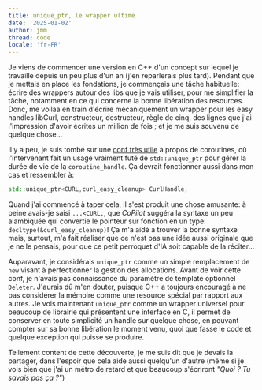 ```yaml
---
title: unique_ptr, le wrapper ultime
date: '2025-01-02'
author: jmm
thread: code
locale: 'fr-FR'
---
```


Je viens de commencer une version en C++ d'un concept sur lequel je 
travaille depuis un peu plus d'un an (j'en reparlerais plus tard). 
Pendant que je mettais en place les fondations, je commençais une
tâche habituelle: écrire des wrappers autour des libs que je vais
utiliser, pour me simplifier la tâche, notamment en ce qui concerne
la bonne libération des resources. Donc, me voilàa en train d'écrire
mécaniquement un wrapper pour les easy handles libCurl, constructeur,
destructeur, règle de cinq, des lignes que j'ai l'impression d'avoir
écrites un million de fois ; et je me suis souvenu de quelque chose...

Il y a peu, je suis tombé sur une [conf très utile](https://www.youtube.com/watch?v=Npiw4cYElng)
à propos de coroutines, où l'intervenant fait un usage vraiment futé
de `std::unique_ptr` pour gérer la durée de vie de la `coroutine_handle`.
Ça devrait fonctionner aussi dans mon cas et ressembler à:

```cpp
std::unique_ptr<CURL,curl_easy_cleanup> CurlHandle;
```

Quand j'ai commencé à taper cela, il s'est produit une chose amusante:
à peine avais-je saisi `...<CURL,`, que _CoPilot_ suggéra la syntaxe un peu
alambiquée qui convertie le pointeur sur fonction en un type: `decltype(&curl_easy_cleanup)`! 
Ça m'a aidé à trouver la bonne syntaxe mais, surtout, m'a fait réaliser
que ce n'est pas une idée aussi originale que je ne le pensais, pour que
ce petit perroquet d'IA soit capable de la réciter...

Auparavant, je considérais `unique_ptr` comme un simple remplacement
de `new` visant à perfectionner la gestion des allocations. Avant de voir
cette conf, je n'avais pas connaissance du paramètre de template optionnel
`Deleter`. J'aurais dû m'en douter, puisque C++ a toujours encouragé à
ne pas considérer la mémoire comme une resource spécial par rapport aux
autres. Je vois maintenant `unique_ptr` comme un wrapper universel
pour beaucoup de librairie qui présentent une interface en C, il permet
de conserver en toute simplicité un handle sur quelque chose, en pouvant
compter sur sa bonne libération le moment venu, quoi que fasse le code et
quelque exception qui puisse se produire.

Tellement content de cette découverte, je me suis dit que je devais la
partager, dans l'espoir que cela aide aussi quelqu'un d'autre (même si
je vois bien que j'ai un métro de retard et que beaucoup s'écriront
_"Quoi ? Tu savais pas ça ?"_)

